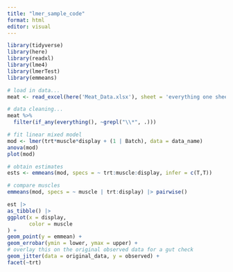 ---
title: "lmer_sample_code"
format: html
editor: visual
---

```{r}
library(tidyverse)
library(here)
library(readxl)
library(lme4)
library(lmerTest)
library(emmeans)
```

```{r}
# load in data...
meat <- read_excel(here('Meat_Data.xlsx'), sheet = 'everything one sheet')

```

```{r}
# data cleaning...
meat %>%
  filter(if_any(everything(), ~grepl("\\*", .)))
```

```{r}
# fit linear mixed model
mod <- lmer(trt*muscle*display + (1 | Batch), data = data_name)
anova(mod)
plot(mod)

# obtain estimates
ests <- emmeans(mod, specs = ~ trt:muscle:display, infer = c(T,T))

# compare muscles
emmeans(mod, specs = ~ muscle | trt:display) |> pairwise()
```

```{r}
est |> 
as_tibble() |>
ggplot(x = display,
       color = muscle
) +
geom_point(y = emmean) +
geom_errobar(ymin = lower, ymax = upper) +
# overlay this on the original observed data for a gut check
geom_jitter(data = original_data, y = observed) +
facet(~trt)
```
